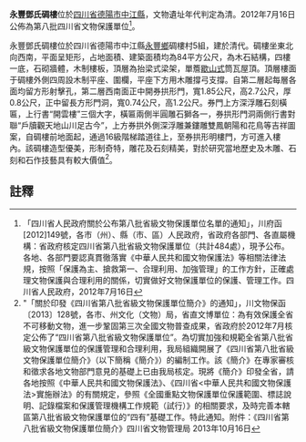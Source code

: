 {{msg:四川省文物保護單位
|名稱 = 永豐鄧氏碉樓
|編號 = 146
|圖片 = 
|級別 = S8
|分類 = 
|時代 = [[清代|清代]]
|地点 = [[四川省|四川省]][[德陽市|德陽市]][[中江縣|中江縣]]
|坐標 =
|登錄 = 2012年7月16日
}}
'''永豐鄧氏碉樓'''位於[[四川省|四川省]][[德陽市|德陽市]][[中江縣|中江縣]]，文物遺址年代判定為清。2012年7月16日公佈為第八批四川省文物保護單位<ref>「四川省人民政府關於公布第八批省級文物保護單位名單的通知」，川府函[2012]149號，各市（州）、縣（市、區）人民政府，省政府各部門、各直屬機構：省政府核定四川省第八批省級文物保護單位（共計484處），現予公布。各地、各部門要認真貫徹落實《中華人民共和國文物保護法》等相關法律法規，按照「保護為主、搶救第一、合理利用、加強管理」的工作方針，正確處理文物保護與合理利用的關係，切實做好文物保護單位的保護、管理工作。四川省人民政府，2012年7月16日</ref>。
 
永豐鄧氏碉樓位於四川省德陽市中江縣[[永豐鄉|永豐鄉]]碉樓村5組，建於清代。碉樓坐東北向西南，平面呈矩形，占地面積、建築面積均為84平方公尺，為木石結構，四樓一底，石砌牆體，木制樓板，頂層為抬梁式梁架，單簷[[歇山式|歇山式]]筒瓦屋頂。頂層樓面于碉樓外側四周設木制平座、圍欄，平座下方用木雕撐弓支撐。自第二層起每層各面均留方形射擊孔，第二層西南面正中開券拱形門，寬1.85公尺，高2.7公尺，厚0.8公尺，正中留長方形門洞，寬0.74公尺，高1.2公尺。券門上方深浮雕石刻橫匾，上行書“開雲樓”三個大字，橫匾兩側半圓雕石獅各一，券拱形門洞兩側行書對聯“戶牘觀天地山川足古今”，上方券拱外側深浮雕兼鏤雕雙鳳朝陽和花鳥等吉祥圖案，自碉樓前地面起，通過16級階梯踏道往上，至券拱形明樓門，方可進入樓內。該碉樓造型優美，形制奇特，雕花及石刻精美，對於研究當地歷史及木雕、石刻和石作技藝具有較大價值<ref>"「關於印發《四川省第八批省級文物保護單位簡介》的通知」，川文物保函〔2013〕128號，各市、州文化（文物）局，省直文博單位：為有效保護全省不可移動文物，進一步鞏固第三次全國文物普查成果，省政府於2012年7月核定公佈了“四川省第八批省級文物保護單位”。為切實加強和規範全省第八批省級文物保護單位的保護管理和合理利用，我局組織開展了《四川省第八批省級文物保護單位簡介》（以下簡稱《簡介》）的編制工作。該《簡介》在專家審核和徵求各地文物部門意見的基礎上已由我局核定。現將《簡介》印發全省，請各地按照《中華人民共和國文物保護法》、《四川省<中華人民共和國文物保護法>實施辦法》的有關規定，參照《全國重點文物保護單位保護範圍、標誌說明、記錄檔案和保護管理機構工作規範（試行）》的相關要求，及時完善本轄區第八批省級文物保護單位的“四有”基礎工作。特此通知。附件：《四川省第八批省級文物保護單位簡介》四川省文物管理局  2013年10月16日</ref>。
==註釋==
{{reflist}}